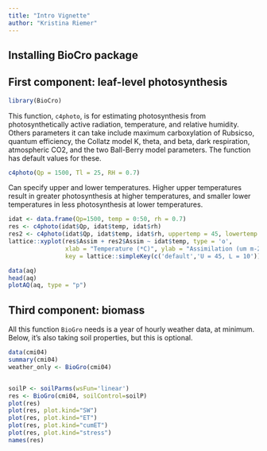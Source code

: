 ```yaml
---
title: "Intro Vignette"
author: "Kristina Riemer"
---
```


## Installing BioCro package

## First component: leaf-level photosynthesis

```r
library(BioCro)
```

This function, `c4photo`, is for estimating photosynthesis from photosynthetically active radiation, temperature, and relative humidity. Others parameters it can take include maximum carboxylation of Rubsicso, quantum efficiency, the Collatz model K, theta, and beta, dark respiration, atmospheric CO2, and the two Ball-Berry model parameters. The function has default values for these. 

```r
c4photo(Qp = 1500, Tl = 25, RH = 0.7)
```

Can specify upper and lower temperatures. Higher upper temperatures result in greater photosynthesis at higher temperatures, and smaller lower temperatures in less photosynthesis at lower temperatures. 
```r
idat <- data.frame(Qp=1500, temp = 0:50, rh = 0.7)
res <- c4photo(idat$Qp, idat$temp, idat$rh)
res2 <- c4photo(idat$Qp, idat$temp, idat$rh, uppertemp = 45, lowertemp = 10)
lattice::xyplot(res$Assim + res2$Assim ~ idat$temp, type = 'o',
                xlab = "Temperature (*C)", ylab = "Assimilation (um m-2 s-1)",
                key = lattice::simpleKey(c('default','U = 45, L = 10')))
```

```r
data(aq)
head(aq)
plotAQ(aq, type = "p")
```


## Third component: biomass

All this function `BioGro` needs is a year of hourly weather data, at minimum. Below, it's also taking soil properties, but this is optional. 

```r
data(cmi04)
summary(cmi04)
weather_only <- BioGro(cmi04)


soilP <- soilParms(wsFun='linear')
res <- BioGro(cmi04, soilControl=soilP)
plot(res)
plot(res, plot.kind="SW")
plot(res, plot.kind="ET")
plot(res, plot.kind="cumET")
plot(res, plot.kind="stress")
names(res)
```

